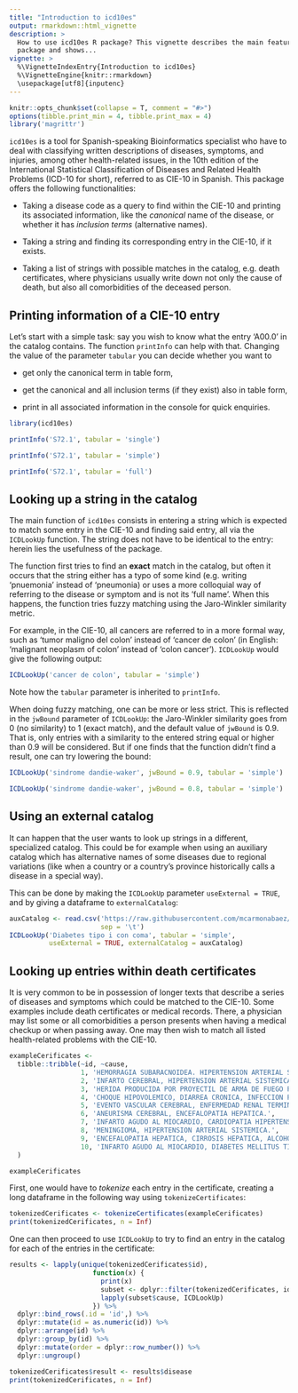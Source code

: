 ```yaml
---
title: "Introduction to icd10es"
output: rmarkdown::html_vignette
description: >
  How to use icd10es R package? This vignette describes the main features of this
  package and shows...
vignette: >
  %\VignetteIndexEntry{Introduction to icd10es}
  %\VignetteEngine{knitr::rmarkdown}
  \usepackage[utf8]{inputenc}
---
```


```r
knitr::opts_chunk$set(collapse = T, comment = "#>")
options(tibble.print_min = 4, tibble.print_max = 4)
library('magrittr')
```

`icd10es` is a tool for Spanish-speaking Bioinformatics specialist who have to deal with classifying written descriptions of diseases, symptoms, and injuries, among other health-related issues, in the 10th edition of the International Statistical Classification of Diseases and Related Health Problems (ICD-10 for short), referred to as CIE-10 in Spanish. This package offers the following functionalities:

- Taking a disease code as a query to find within the CIE-10 and printing its associated information, like the _canonical_ name of the disease, or whether it has _inclusion terms_ (alternative names).

- Taking a string and finding its corresponding entry in the CIE-10, if it exists. 

- Taking a list of strings with possible matches in the catalog, e.g. death certificates, where physicians usually write down not only the cause of death, but also all comorbidities of the deceased person.

## Printing information of a CIE-10 entry
Let's start with a simple task: say you wish to know what the entry 'A00.0' in the catalog contains. The function `printInfo` can help with that. Changing the value of the parameter `tabular` you can decide whether you want to 

- get only the canonical term in table form, 

- get the canonical and all inclusion terms (if they exist) also in table form, 

- print in all associated information in the console for quick enquiries.

```r
library(icd10es)

printInfo('S72.1', tabular = 'single')

printInfo('S72.1', tabular = 'simple')

printInfo('S72.1', tabular = 'full')

```

## Looking up a string in the catalog

The main function of `icd10es` consists in entering a string which is expected to match some entry in the CIE-10 and finding said entry, all via the `ICDLookUp` function. The string does not have to be identical to the entry: herein lies the usefulness of the package.

The function first tries to find an __exact__ match in the catalog, but often it occurs that the string either has a typo of some kind (e.g. writing 'pnuemonia' instead of 'pneumonia) or uses a more colloquial way of referring to the disease or symptom and is not its 'full name'. When this happens, the function tries fuzzy matching using the Jaro-Winkler similarity metric. 

For example, in the CIE-10, all cancers are referred to in a more formal way, such as 'tumor maligno del colon' instead of 'cancer de colon' (in English: 'malignant neoplasm of colon' instead of 'colon cancer'). `ICDLookUp` would give the following output:

```r
ICDLookUp('cancer de colon', tabular = 'simple')

```
Note how the `tabular` parameter is inherited to `printInfo`.

When doing fuzzy matching, one can be more or less strict. This is reflected in the `jwBound` parameter of `ICDLookUp`: the Jaro-Winkler similarity goes from 0 (no similarity) to 1 (exact match), and the default value of `jwBound` is 0.9. That is, only entries with a similarity to the entered string equal or higher than 0.9 will be considered. But if one finds that the function didn't find a result, one can try lowering the bound:

```r
ICDLookUp('sindrome dandie-waker', jwBound = 0.9, tabular = 'simple')

ICDLookUp('sindrome dandie-waker', jwBound = 0.8, tabular = 'simple')
```

## Using an external catalog

It can happen that the user wants to look up strings in a different, specialized catalog. This could be for example when using an auxiliary catalog which has alternative names of some diseases due to regional variations (like when a country or a country's province historically calls a disease in a special way).

This can be done by making the `ICDLookUp` parameter `useExternal = TRUE`, and by giving a dataframe to `externalCatalog`:

```r
auxCatalog <- read.csv('https://raw.githubusercontent.com/mcarmonabaez/icd10es/master/inst/extdata/inputs/diabetes_subcategories.csv',
                       sep = '\t')
ICDLookUp('Diabetes tipo i con coma', tabular = 'simple',
          useExternal = TRUE, externalCatalog = auxCatalog)

```

## Looking up entries within death certificates

It is very common to be in possession of longer texts that describe a series of diseases and symptoms which could be matched to the CIE-10. Some examples include death certificates or medical records. There, a physician may list some or all comorbidities a person presents when having a medical checkup or when passing away. One may then wish to match all listed health-related problems with the CIE-10.

```r
exampleCerificates <-
  tibble::tribble(~id, ~cause,
                  1, 'HEMORRAGIA SUBARACNOIDEA. HIPERTENSION ARTERIAL SISTEMICA. DISLIPIDEMIA.',
                  2, 'INFARTO CEREBRAL, HIPERTENSION ARTERIAL SISTEMICA, TRIGLICERIDEMIA.',
                  3, 'HERIDA PRODUCIDA POR PROYECTIL DE ARMA DE FUEGO PENETRANTE DE TORAX.',
                  4, 'CHOQUE HIPOVOLEMICO, DIARREA CRONICA, INFECCION POR VIRUS DE INMUNODEFICIENCIA HUMANA.',
                  5, 'EVENTO VASCULAR CEREBRAL, ENFERMEDAD RENAL TERMINAL, DIABETES MELLITUS TIPO 2.',
                  6, 'ANEURISMA CEREBRAL, ENCEFALOPATIA HEPATICA.',
                  7, 'INFARTO AGUDO AL MIOCARDIO, CARDIOPATIA HIPERTENSIVA, HIPERTENSION ARTERIAL SISTEMICA',
                  8, 'MENINGIOMA, HIPERTENSION ARTERIAL SISTEMICA.',
                  9, 'ENCEFALOPATIA HEPATICA, CIRROSIS HEPATICA, ALCOHOLISMO CRONICO',
                  10, 'INFARTO AGUDO AL MIOCARDIO, DIABETES MELLITUS TIPO II.'
  )

exampleCerificates
```
First, one would have to _tokenize_ each entry in the certificate, creating a long dataframe in the following way using `tokenizeCertificates`:

```r
tokenizedCerificates <- tokenizeCertificates(exampleCerificates)
print(tokenizedCerificates, n = Inf)

```

One can then proceed to use `ICDLookUp` to try to find an entry in the catalog for each of the entries in the certificate:
```r
results <- lapply(unique(tokenizedCerificates$id),
                     function(x) {
                       print(x)
                       subset <- dplyr::filter(tokenizedCerificates, id == x)
                       lapply(subset$cause, ICDLookUp)
                     }) %>%
  dplyr::bind_rows(.id = 'id',) %>%
  dplyr::mutate(id = as.numeric(id)) %>%
  dplyr::arrange(id) %>%
  dplyr::group_by(id) %>%
  dplyr::mutate(order = dplyr::row_number()) %>%
  dplyr::ungroup() 
```


```r
tokenizedCerificates$result <- results$disease
print(tokenizedCerificates, n = Inf)
```



